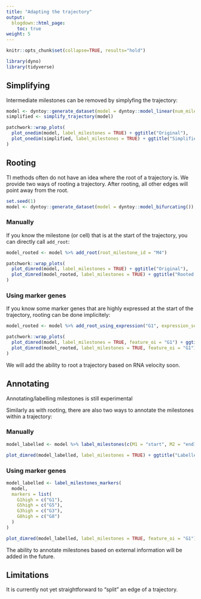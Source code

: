 ```yaml
---
title: "Adapting the trajectory"
output:
  blogdown::html_page:
    toc: true
weight: 5
---
```


```r
knitr::opts_chunk$set(collapse=TRUE, results="hold")
```

```r
library(dyno)
library(tidyverse)
```

## Simplifying

Intermediate milestones can be removed by simplyfing the trajectory:

```r
model <- dyntoy::generate_dataset(model = dyntoy::model_linear(num_milestones = 10))
simplified <- simplify_trajectory(model)
```

```r
patchwork::wrap_plots(
  plot_onedim(model, label_milestones = TRUE) + ggtitle("Original"),
  plot_onedim(simplified, label_milestones = TRUE) + ggtitle("Simplified")
)
```



## Rooting

TI methods often do not have an idea where the root of a trajectory is. We provide two ways of rooting a trajectory. After rooting, all other edges will point away from the root.

```r
set.seed(1)
model <- dyntoy::generate_dataset(model = dyntoy::model_bifurcating())
```

### Manually

If you know the milestone (or cell) that is at the start of the trajectory, you can directly call `add_root`:

```r
model_rooted <- model %>% add_root(root_milestone_id = "M4")
```

```r
patchwork::wrap_plots(
  plot_dimred(model, label_milestones = TRUE) + ggtitle("Original"),
  plot_dimred(model_rooted, label_milestones = TRUE) + ggtitle("Rooted at M4")
)
```


### Using marker genes

If you know some marker genes that are highly expressed at the start of the trajectory, rooting can be done implicitely:

```r
model_rooted <- model %>% add_root_using_expression("G1", expression_source = model)
```

```r
patchwork::wrap_plots(
  plot_dimred(model, label_milestones = TRUE, feature_oi = "G1") + ggtitle("Original"),
  plot_dimred(model_rooted, label_milestones = TRUE, feature_oi = "G1") + ggtitle("Rooted using G1 expression")
)
```

<div class="notices info">
We will add the ability to root a trajectory based on RNA velocity soon.
</div>

## Annotating

<div class="notices warning">
Annotating/labelling milestones is still experimental
</div>

Similarly as with rooting, there are also two ways to annotate the milestones within a trajectory:

### Manually

```r
model_labelled <- model %>% label_milestones(c(M1 = "start", M2 = "end1", M3 = "decision", M4 = "end2"))
```

```r
plot_dimred(model_labelled, label_milestones = TRUE) + ggtitle("Labelled")
```


### Using marker genes

```r
model_labelled <- label_milestones_markers(
  model,
  markers = list(
    G1high = c("G1"),
    G5high = c("G5"),
    G3high = c("G3"),
    G8high = c("G8")
  )
)
```

```r
plot_dimred(model_labelled, label_milestones = TRUE, feature_oi = "G1") + ggtitle("Labelled")
```

<div class="notices info">
The ability to annotate milestones based on external information will be added in the future.
</div>

## Limitations

It is currently not yet straightforward to "split" an edge of a trajectory.

